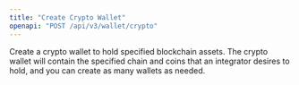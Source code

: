 ```yaml
---
title: "Create Crypto Wallet"
openapi: "POST /api/v3/wallet/crypto"
---
```


Create a crypto wallet to hold specified blockchain assets. The crypto wallet will contain the specified chain and coins that an integrator desires to hold, and you can create as many wallets as needed.
